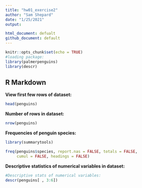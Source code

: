 ```yaml
---
title: "hw01_exercise2"
author: "Sam Shepard"
date: "1/25/2021"
output:  

html_document: defualt
github_document: default
---
```


```r
knitr::opts_chunk$set(echo = TRUE)
#loading package:
library(palmerpenguins)
library(descr)
```

## R Markdown

**View first few rows of dataset:**
```r
head(penguins)
```
**Number of rows in dataset:**
```r
nrow(penguins)
```
**Frequencies of penguin species:**
```r
library(summarytools)

freq(penguins$species, report.nas = FALSE, totals = FALSE, 
     cumul = FALSE, headings = FALSE)
```

**Descriptive statistics of numerical variables in dataset:**
```r
#Descriptive stats of numerical variables:
descr(penguins[ , 3:6])
```
